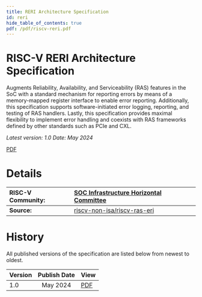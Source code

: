 ```yaml
---
title: RERI Architecture Specification
id: reri
hide_table_of_contents: true
pdf: /pdf/riscv-reri.pdf
---
```


# RISC-V RERI Architecture Specification

Augments Reliability, Availability, and Serviceability (RAS) features in the SoC with a standard mechanism for reporting errors by means of a memory-mapped register interface to enable error reporting. Additionally, this specification supports software-initiated error logging, reporting, and testing of RAS handlers. Lastly, this specification provides maximal flexibility to implement error handling and coexists with RAS frameworks defined by other standards such as PCIe and CXL.

*Latest version: 1.0    Date: May 2024*

[PDF](https://drive.google.com/file/d/19gMRFbWDrfDZKyqoO3iFkySPvKpxm26a/view?usp=drive_link)

# **Details**

| RISC-V Community: | [SOC Infrastructure Horizontal Committee](https://lists.riscv.org/g/soc-infra) |
| :---- | :---- |
| **Source:** | [riscv-non-isa/riscv-ras-eri](https://github.com/riscv-non-isa/riscv-ras-eri) |

# **History**

All published versions of the specification are listed below from newest to oldest.

| Version | Publish Date | View |
| :---- | :---: | :---- |
| 1.0 | May 2024 | [PDF](https://drive.google.com/file/d/19gMRFbWDrfDZKyqoO3iFkySPvKpxm26a/view?usp=drive_link) |


